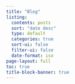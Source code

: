 ```yaml
---
title: "Blog"
listing:
  contents: posts
  sort: "date desc"
  type: default
  categories: true
  sort-ui: false
  filter-ui: false
  date-format: iso 
page-layout: full 
toc: true
title-block-banner: true
---
```

